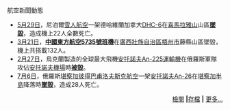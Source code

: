 ;航空新聞動態
<!--請只保留最新4則新聞-->
*[[5月29日|5月29日]]，尼泊爾[[雪人航空|雪人航空]]一架德哈維蘭加拿大[[DHC-6|DHC-6]]在[[喜馬拉雅山|喜馬拉雅山]]山區'''[[雪人航空1199號班機空難|墜毀]]'''，造成機上22人全數死亡。
*[[3月21日|3月21日]]，'''[[中國東方航空5735號班機空難|中國東方航空5735號班機]]'''在[[廣西壯族自治區|廣西壯族自治區]][[梧州市|梧州市]]藤縣山區墜毀，機上共搭載132人。
*[[2月27日|2月27日]]，烏克蘭製造的全球最大飛機[[安托諾夫An-225運輸機|安托諾夫An-225運輸機]]在俄羅斯軍隊攻佔[[安托諾夫機場|安托諾夫機場]]時'''[[安托諾夫機場爭奪戰|被毀]]'''。
*[[7月6日|7月6日]]，俄羅斯[[堪察加彼得巴甫洛夫斯克航空|堪察加彼得巴甫洛夫斯克航空]]一架[[安托諾夫An-26|安托諾夫An-26]]在[[堪察加半島|堪察加半島]]降落時'''[[彼得羅巴甫洛夫斯克-堪察加航空251號班機空難_(2021年)|墜毀]]'''，造成28人死亡。

<div align="right">
[[Portal:航空/航空新聞|檢閱]] '''|'''[[Portal:航空/航空新聞/存檔|存檔]] '''|''' [[Portal:新聞動態|更多...]]
</div>